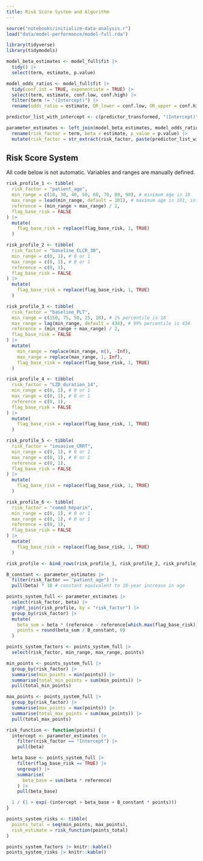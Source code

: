 ```yaml
---
title: Risk Score System and Algorithm
---
```


```r
source("notebooks/initialize-data-analysis.r")
load("data/model-performance/model-full.rda")
```

```r
library(tidyverse)
library(tidymodels)

model_beta_estimates <- model_full$fit |>
  tidy() |>
  select(term, estimate, p.value)

model_odds_ratios <- model_full$fit |>
  tidy(conf.int = TRUE, exponentiate = TRUE) |>
  select(term, estimate, conf.low, conf.high) |>
  filter(term != "(Intercept)") |>
  rename(odds_ratio = estimate, OR_lower = conf.low, OR_upper = conf.high)

predictor_list_with_intercept <- c(predictor_transformed, "(Intercept)")

parameter_estimates <- left_join(model_beta_estimates, model_odds_ratios, by = "term") |>
  rename(risk_factor = term, beta = estimate, p_value = p.value) |>
  mutate(risk_factor = str_extract(risk_factor, paste(predictor_list_with_intercept, collapse = "|")))
```

## Risk Score System

All code below is not automatic. Variables and ranges are manually defined. 

```r
risk_profile_1 <- tibble(
  risk_factor = "patient_age",
  min_range = c(18, 30, 40, 50, 60, 70, 80, 90), # minimum age is 18
  max_range = lead(min_range, default = 101), # maximum age is 101, interval is 10
  reference = (min_range + max_range) / 2,
  flag_base_risk = FALSE
) |>
  mutate(
    flag_base_risk = replace(flag_base_risk, 1, TRUE)
  )

risk_profile_2 <- tibble(
  risk_factor = "baseline_CLCR_30",
  min_range = c(0, 1), # 0 or 1
  max_range = c(0, 1), # 0 or 1
  reference = c(0, 1),
  flag_base_risk = FALSE
) |>
  mutate(
    flag_base_risk = replace(flag_base_risk, 1, TRUE)
  )

risk_profile_3 <- tibble(
  risk_factor = "baseline_PLT",
  min_range = c(150, 75, 50, 25, 18), # 1% percentile is 18
  max_range = lag(min_range, default = 434), # 99% percentile is 434
  reference = (min_range + max_range) / 2,
  flag_base_risk = FALSE
) |>
  mutate(
    min_range = replace(min_range, n(), -Inf),
    max_range = replace(max_range, 1, Inf),
    flag_base_risk = replace(flag_base_risk, 1, TRUE)
  )

risk_profile_4 <- tibble(
  risk_factor = "LZD_duration_14",
  min_range = c(0, 1), # 0 or 1
  max_range = c(0, 1), # 0 or 1
  reference = c(0, 1),
  flag_base_risk = FALSE
) |>
  mutate(
    flag_base_risk = replace(flag_base_risk, 1, TRUE)
  )

risk_profile_5 <- tibble(
  risk_factor = "invasive_CRRT",
  min_range = c(0, 1), # 0 or 1
  max_range = c(0, 1), # 0 or 1
  reference = c(0, 1),
  flag_base_risk = FALSE
) |>
  mutate(
    flag_base_risk = replace(flag_base_risk, 1, TRUE)
  )

risk_profile_6 <- tibble(
  risk_factor = "comed_heparin",
  min_range = c(0, 1), # 0 or 1
  max_range = c(0, 1), # 0 or 1
  reference = c(0, 1),
  flag_base_risk = FALSE
) |>
  mutate(
    flag_base_risk = replace(flag_base_risk, 1, TRUE)
  )

risk_profile <- bind_rows(risk_profile_1, risk_profile_2, risk_profile_3, risk_profile_4, risk_profile_5, risk_profile_6)
```

```r
B_constant <- parameter_estimates |>
  filter(risk_factor == "patient_age") |>
  pull(beta) * 10 # constant equivalent to 10-year increase in age

points_system_full <- parameter_estimates |>
  select(risk_factor, beta) |>
  right_join(risk_profile, by = "risk_factor") |>
  group_by(risk_factor) |>
  mutate(
    beta_sum = beta * (reference - reference[which.max(flag_base_risk)]),
    points = round(beta_sum / B_constant, 0)
  )

points_system_factors <- points_system_full |>
  select(risk_factor, min_range, max_range, points)

min_points <- points_system_full |>
  group_by(risk_factor) |>
  summarise(min_points = min(points)) |>
  summarise(total_min_points = sum(min_points)) |>
  pull(total_min_points)

max_points <- points_system_full |>
  group_by(risk_factor) |>
  summarise(max_points = max(points)) |>
  summarise(total_max_points = sum(max_points)) |>
  pull(total_max_points)

risk_function <- function(points) {
  intercept <- parameter_estimates |>
    filter(risk_factor == "Intercept") |>
    pull(beta)

  beta_base <- points_system_full |>
    filter(flag_base_risk == TRUE) |>
    ungroup() |>
    summarise(
      beta_base = sum(beta * reference)
    ) |>
    pull(beta_base)

  1 / (1 + exp(-(intercept + beta_base + B_constant * points)))
}

points_system_risks <- tibble(
  points_total = seq(min_points, max_points),
  risk_estimate = risk_function(points_total)
)

points_system_factors |> knitr::kable()
points_system_risks |> knitr::kable()
```

```r

```